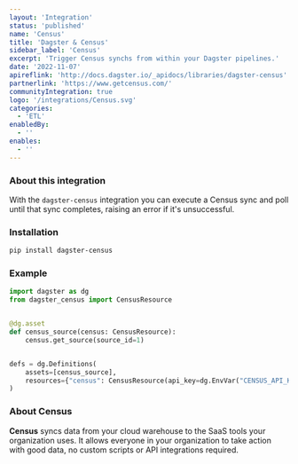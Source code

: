 ```yaml
---
layout: 'Integration'
status: 'published'
name: 'Census'
title: 'Dagster & Census'
sidebar_label: 'Census'
excerpt: 'Trigger Census synchs from within your Dagster pipelines.'
date: '2022-11-07'
apireflink: 'http://docs.dagster.io/_apidocs/libraries/dagster-census'
partnerlink: 'https://www.getcensus.com/'
communityIntegration: true
logo: '/integrations/Census.svg'
categories:
  - 'ETL'
enabledBy:
  - ''
enables:
  - ''
---
```


### About this integration

With the `dagster-census` integration you can execute a Census sync and poll until that sync completes, raising an error if it's unsuccessful.

### Installation

```bash
pip install dagster-census
```

### Example

```python
import dagster as dg
from dagster_census import CensusResource


@dg.asset
def census_source(census: CensusResource):
    census.get_source(source_id=1)


defs = dg.Definitions(
    assets=[census_source],
    resources={"census": CensusResource(api_key=dg.EnvVar("CENSUS_API_KEY"))},
)
```

### About Census

**Census** syncs data from your cloud warehouse to the SaaS tools your organization uses. It allows everyone in your organization to take action with good data, no custom scripts or API integrations required.

